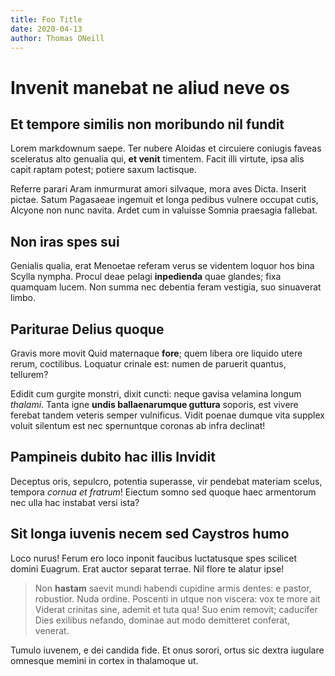 ```yaml
---
title: Foo Title
date: 2020-04-13
author: Thomas ONeill
---
```


# Invenit manebat ne aliud neve os

## Et tempore similis non moribundo nil fundit

Lorem markdownum saepe. Ter nubere Aloidas et circuiere coniugis faveas
sceleratus alto genualia qui, **et venit** timentem. Facit illi virtute, ipsa
alis capit raptam potest; potiere saxum lactisque.

Referre parari Aram inmurmurat amori silvaque, mora aves Dicta. Inserit pictae.
Satum Pagasaeae ingemuit et longa pedibus vulnere occupat cutis, Alcyone non
nunc navita. Ardet cum in valuisse Somnia praesagia fallebat.

## Non iras spes sui

Genialis qualia, erat Menoetae referam verus se videntem loquor hos bina Scylla
nympha. Procul deae pelagi **inpedienda** quae glandes; fixa quamquam lucem. Non
summa nec debentia feram vestigia, suo sinuaverat limbo.

## Pariturae Delius quoque

Gravis more movit Quid maternaque **fore**; quem libera ore liquido utere rerum,
coctilibus. Loquatur crinale est: numen de paruerit quantus, tellurem?

Edidit cum gurgite monstri, dixit cuncti: neque gavisa velamina longum
*thalami*. Tanta igne **undis ballaenarumque guttura** soporis, est vivere
ferebat tandem veteris semper vulnificus. Vidit poenae dumque vita supplex
voluit silentum est nec spernuntque coronas ab infra declinat!

## Pampineis dubito hac illis Invidit

Deceptus oris, sepulcro, potentia superasse, vir pendebat materiam scelus,
tempora *cornua et fratrum*! Eiectum somno sed quoque haec armentorum nec ulla
hac instabat versi ista?

## Sit longa iuvenis necem sed Caystros humo

Loco nurus! Ferum ero loco inponit faucibus luctatusque spes scilicet domini
Euagrum. Erat auctor separat terrae. Nil flore te alatur ipse!

> Non **hastam** saevit mundi habendi cupidine armis dentes: e pastor,
> robustior. Nuda ordine. Poscenti in utque non viscera: vox te more ait Viderat
> crinitas sine, ademit et tuta qua! Suo enim removit; caducifer Dies exilibus
> nefando, dominae aut modo demitteret conferat, venerat.

Tumulo iuvenem, e dei candida fide. Et onus sorori, ortus sic dextra iugulare
omnesque memini in cortex in thalamoque ut.
